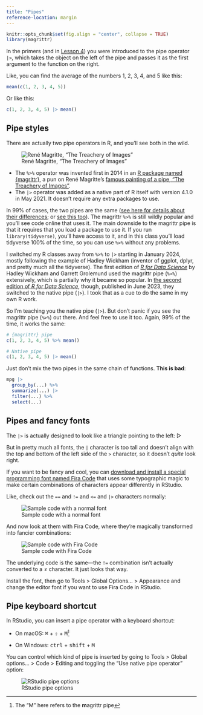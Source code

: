 ```yaml
---
title: "Pipes"
reference-location: margin
---
```


```r
knitr::opts_chunk$set(fig.align = "center", collapse = TRUE)
library(magrittr)
```

In the primers (and in [Lesson 4](/lesson/04-lesson.qmd)) you were introduced to the pipe operator `|>`, which takes the object on the left of the pipe and passes it as the first argument to the function on the right.

Like, you can find the average of the numbers 1, 2, 3, 4, and 5 like this:

```r
mean(c(1, 2, 3, 4, 5))
```

Or like this:

```r
c(1, 2, 3, 4, 5) |> mean()
```

## Pipe styles

There are actually two pipe operators in R, and you'll see both in the wild.

::: {.column-margin}
![René Magritte, "The Treachery of Images"](img/MagrittePipe.jpg)
:::

- The `%>%` operator was invented first in 2014 in an [R package named {magrittr}](https://magrittr.tidyverse.org/), a pun on René Magritte's [famous painting of a pipe, "The Treachery of Images"](https://en.wikipedia.org/wiki/The_Treachery_of_Images). 
- The `|>` operator was added as a native part of R itself with version 4.1.0 in May 2021. It doesn't require any extra packages to use.

In 99% of cases, the two pipes are the same ([see here for details about their differences](https://www.tidyverse.org/blog/2023/04/base-vs-magrittr-pipe/); or [see this too](https://ivelasq.rbind.io/blog/understanding-the-r-pipe/)). The magrittr `%>%` is still wildly popular and you'll see code online that uses it. The main downside to the magrittr pipe is that it requires that you load a package to use it. If you run `library(tidyverse)`, you'll have access to it, and in this class you'll load tidyverse 100% of the time, so you can use `%>%` without any problems. 

I switched my R classes away from `%>%` to `|>` starting in January 2024, mostly following the example of Hadley Wickham (inventor of ggplot, dplyr, and pretty much all the tidyverse). The first edition of [*R for Data Science*](https://r4ds.had.co.nz/) by Hadley Wickham and Garrett Grolemund used the magrittr pipe (`%>%`) extensively, which is partially why it became so popular. In [the second edition of *R for Data Science*](https://r4ds.hadley.nz/), though, published in June 2023, they switched to the native pipe (`|>`). I took that as a cue to do the same in my own R work.

So I'm teaching you the native pipe (`|>`). But don't panic if you see the magrittr pipe (`%>%`) out there. And feel free to use it too. Again, 99% of the time, it works the same:

```r
# {magrittr} pipe
c(1, 2, 3, 4, 5) %>% mean()
```

```r
# Native pipe
c(1, 2, 3, 4, 5) |> mean()
```

Just don't mix the two pipes in the same chain of functions. **This is bad**:

```r
mpg |> 
  group_by(...) %>%
  summarize(...) |>
  filter(...) %>%
  select(...)
```

## Pipes and fancy fonts

The `|>` is actually designed to look like a triangle pointing to the left: ▷

But in pretty much all fonts, the `|` character is too tall and doesn't align with the top and bottom of the left side of the `>` character, so it doesn't *quite* look right.

If you want to be fancy and cool, you can [download and install a special programming font named Fira Code](https://github.com/tonsky/FiraCode) that uses some typographic magic to make certain combinations of characters appear differently in RStudio. 

Like, check out the `==` and `!=` and `<=` and `|>` characters normally:

![Sample code with a normal font](img/normal-font.png)

And now look at them with Fira Code, where they're magically transformed into fancier combinations:

![Sample code with Fira Code](img/fira-code.png)

The underlying code is the same—the `!=` combination isn't actually converted to a ≠ character. It just looks that way.

Install the font, then go to Tools > Global Options… > Appearance and change the editor font if you want to use Fira Code in RStudio.

## Pipe keyboard shortcut

In RStudio, you can insert a pipe operator with a keyboard shortcut:

- On macOS: <kbd>⌘</kbd> + <kbd>⇧</kbd> + <kbd>M</kbd>^[The "M" here refers to the **m**agrittr pipe]

- On Windows: <kbd>ctrl</kbd> + <kbd>shift</kbd> + <kbd>M</kbd>

You can control which kind of pipe is inserted by going to Tools > Global options… > Code > Editing and toggling the "Use native pipe operator" option:

![RStudio pipe options](img/pipe-options.png)
